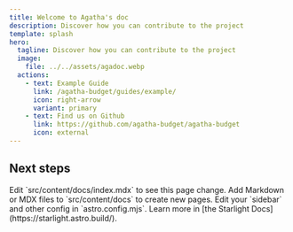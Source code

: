 ```yaml
---
title: Welcome to Agatha's doc
description: Discover how you can contribute to the project
template: splash
hero:
  tagline: Discover how you can contribute to the project
  image:
    file: ../../assets/agadoc.webp
  actions:
    - text: Example Guide
      link: /agatha-budget/guides/example/
      icon: right-arrow
      variant: primary
    - text: Find us on Github
      link: https://github.com/agatha-budget/agatha-budget
      icon: external
---
```



## Next steps

<CardGrid stagger>
    <Card title="How to self-host" icon="pencil">
        Edit `src/content/docs/index.mdx` to see this page change.
    </Card>
    <Card title="Add new content" icon="add-document">
        Add Markdown or MDX files to `src/content/docs` to create new pages.
    </Card>
    <Card title="Configure your site" icon="setting">
        Edit your `sidebar` and other config in `astro.config.mjs`.
    </Card>
    <Card title="Read the docs" icon="open-book">
        Learn more in [the Starlight Docs](https://starlight.astro.build/).
    </Card>
</CardGrid>

